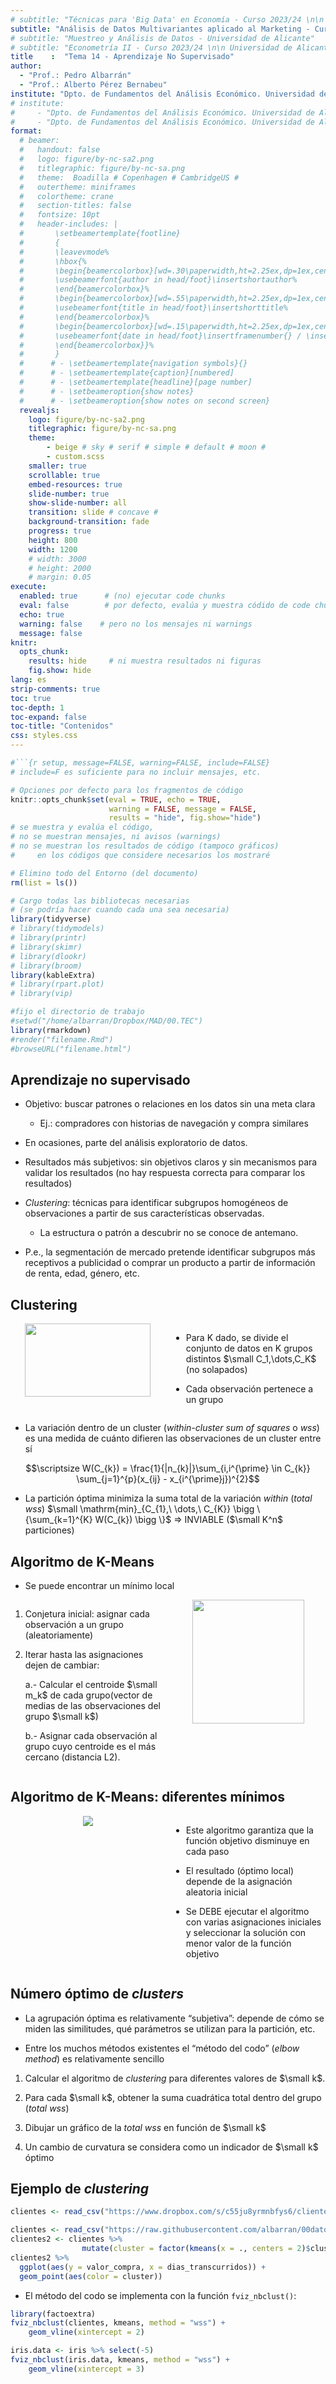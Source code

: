 ```yaml
---
# subtitle: "Técnicas para 'Big Data' en Economía - Curso 2023/24 \n\n Universidad de Alicante"
subtitle: "Análisis de Datos Multivariantes aplicado al Marketing - Curso 2023/24 \n\n Universidad de Alicante"
# subtitle: "Muestreo y Análisis de Datos - Universidad de Alicante"
# subtitle: "Econometría II - Curso 2023/24 \n\n Universidad de Alicante"
title    :  "Tema 14 - Aprendizaje No Supervisado"
author: 
  - "Prof.: Pedro Albarrán"
  - "Prof.: Alberto Pérez Bernabeu"
institute: "Dpto. de Fundamentos del Análisis Económico. Universidad de Alicante"
# institute: 
#     - "Dpto. de Fundamentos del Análisis Económico. Universidad de Alicante"
#     - "Dpto. de Fundamentos del Análisis Económico. Universidad de Alicante"
format:
  # beamer:
  #   handout: false
  #   logo: figure/by-nc-sa2.png
  #   titlegraphic: figure/by-nc-sa.png
  #   theme:  Boadilla # Copenhagen # CambridgeUS #
  #   outertheme: miniframes
  #   colortheme: crane
  #   section-titles: false
  #   fontsize: 10pt
  #   header-includes: |
  #       \setbeamertemplate{footline}
  #       {
  #       \leavevmode%
  #       \hbox{%
  #       \begin{beamercolorbox}[wd=.30\paperwidth,ht=2.25ex,dp=1ex,center]{author in head/foot}%
  #       \usebeamerfont{author in head/foot}\insertshortauthor%
  #       \end{beamercolorbox}%
  #       \begin{beamercolorbox}[wd=.55\paperwidth,ht=2.25ex,dp=1ex,center]{title in head/foot}%
  #       \usebeamerfont{title in head/foot}\insertshorttitle%
  #       \end{beamercolorbox}%
  #       \begin{beamercolorbox}[wd=.15\paperwidth,ht=2.25ex,dp=1ex,center]{date in head/foot}%
  #       \usebeamerfont{date in head/foot}\insertframenumber{} / \inserttotalframenumber
  #       \end{beamercolorbox}}%
  #       }
  #      # - \setbeamertemplate{navigation symbols}{}
  #      # - \setbeamertemplate{caption}[numbered]
  #      # - \setbeamertemplate{headline}[page number]
  #      # - \setbeameroption{show notes}
  #      # - \setbeameroption{show notes on second screen}
  revealjs:
    logo: figure/by-nc-sa2.png
    titlegraphic: figure/by-nc-sa.png
    theme:  
        - beige # sky # serif # simple # default # moon #  
        - custom.scss
    smaller: true
    scrollable: true
    embed-resources: true
    slide-number: true
    show-slide-number: all
    transition: slide # concave # 
    background-transition: fade
    progress: true
    height: 800
    width: 1200
    # width: 3000
    # height: 2000
    # margin: 0.05
execute:
  enabled: true      # (no) ejecutar code chunks
  eval: false        # por defecto, evalúa y muestra códido de code chunks
  echo: true
  warning: false    # pero no los mensajes ni warnings
  message: false
knitr:
  opts_chunk:
    results: hide     # ni muestra resultados ni figuras
    fig.show: hide
lang: es
strip-comments: true
toc: true
toc-depth: 1
toc-expand: false
toc-title: "Contenidos"
css: styles.css
---
```



```r
#```{r setup, message=FALSE, warning=FALSE, include=FALSE} 
# include=F es suficiente para no incluir mensajes, etc.

# Opciones por defecto para los fragmentos de código
knitr::opts_chunk$set(eval = TRUE, echo = TRUE, 
                      warning = FALSE, message = FALSE,
                      results = "hide", fig.show="hide")
# se muestra y evalúa el código,
# no se muestran mensajes, ni avisos (warnings)
# no se muestran los resultados de código (tampoco gráficos)
#     en los códigos que considere necesarios los mostraré

# Elimino todo del Entorno (del documento)
rm(list = ls())       

# Cargo todas las bibliotecas necesarias
# (se podría hacer cuando cada una sea necesaria)
library(tidyverse)
# library(tidymodels)
# library(printr)
# library(skimr)
# library(dlookr)
# library(broom)
library(kableExtra)
# library(rpart.plot)
# library(vip)

#fijo el directorio de trabajo
#setwd("/home/albarran/Dropbox/MAD/00.TEC")
library(rmarkdown)
#render("filename.Rmd")     
#browseURL("filename.html")
```


## Aprendizaje no supervisado 

* Objetivo: buscar patrones o relaciones en los datos sin una meta clara <!--(p.e. predecir y de X)-->

  - Ej.: compradores con historias de navegación y compra similares

* En ocasiones, parte del análisis exploratorio de datos. 

* Resultados más subjetivos: sin objetivos claros y sin mecanismos para validar los resultados (no hay respuesta correcta para comparar los resultados)

* *Clustering*: técnicas para identificar subgrupos homogéneos de observaciones a partir de sus características observadas.

  - La estructura o patrón a descubrir no se conoce de antemano. 

<!--
  - Qué es similar o diferente depende del contexto
-->  

* P.e., la segmentación de mercado pretende identificar subgrupos más receptivos a publicidad o comprar un producto a partir de información de renta, edad, género, etc.


<!--
* Métodos de "clustering"

  1. Métodos de partición (K-means, K-medoids)

  2. Agrupación jerárquica 
  <!-- (*Hierarchical clustering*, que puede ser "agglomerative" o "divisive") -->

<!--
  3. Modelos de mixtura gausiana (basados en modelos)
-->

##  Clustering

:::: {style="display: grid; grid-template-columns: 1fr 1fr; grid-column-gap: 10px; "}

::: {}
<center>
![](figure/kmeans-difk.png){width=90%}
</center>
::: 

::: {}
* Para K dado, se divide el conjunto de datos en K grupos distintos $\small C_1,\dots,C_K$ (no solapados)

* Cada observación pertenece a un grupo

::: 
::::

* La variación dentro de un cluster (*within-cluster sum of squares* o *wss*) es una medida de cuánto difieren las observaciones de un cluster entre sí

<!--
$$\small W(C_{k}) = \frac{1}{|C_{k}|}\sum_{i,i^{\prime} \in C_{k}} \sum_{j=1}^{p}(x_{ij} - x_{i^{\prime}j})^{2}$$
-->
$$\scriptsize W(C_{k}) = \frac{1}{|n_{k}|}\sum_{i,i^{\prime} \in C_{k}} \sum_{j=1}^{p}(x_{ij} - x_{i^{\prime}j})^{2}$$

* La partición óptima minimiza la suma total de la variación *within* (*total wss*) $\small \mathrm{min}_{C_{1},\ \dots,\ C_{K}} \bigg \{\sum_{k=1}^{K} W(C_{k}) \bigg \}$  $\Rightarrow$ INVIABLE ($\small K^n$ particiones) 

##  Algoritmo de K-Means

* Se puede encontrar un mínimo local


:::: {style="display: grid; grid-template-columns: 1fr 1fr; grid-column-gap: 10px; "}

::: {}
1. Conjetura inicial: asignar cada observación a un grupo (aleatoriamente)

2. Iterar hasta las asignaciones dejen de cambiar:

    a.- Calcular el centroide $\small m_k$ de cada grupo(vector de medias de las observaciones del grupo $\small k$)

    b.- Asignar cada observación al grupo cuyo centroide es el más cercano (distancia L2).

:::

::: {}
<center>
![](figure/kmeans-algor.png){width=85%}
</center>

:::
::::



##  Algoritmo de K-Means: diferentes mínimos

:::: {style="display: grid; grid-template-columns: 1fr 1fr; grid-column-gap: 10px; "}

::: {}
<center>
![](figure/kmeans-3localminima.png)
</center>
:::

::: {}
* Este algoritmo garantiza que la función objetivo disminuye en cada paso

<!--
  - las observaciones se reubican basadas en la minimización de la suma total de desviaciones al cuadrado

* Cuando la asignación ya no cambia, se ha encontrado un óptimo local
-->

* El resultado (óptimo local) depende de la asignación aleatoria inicial

* Se DEBE ejecutar el algoritmo con varias asignaciones iniciales y seleccionar la solución con menor valor de la función objetivo

:::
::::

## Número óptimo de *clusters*

<!--
* ¿Cómo elegir el número correcto de *clusters*? Lamentablemente, no hay una respuesta definitiva a esta pregunta. 
-->

* La agrupación óptima es relativamente "subjetiva": depende de cómo se miden las similitudes, qué parámetros se utilizan para la partición, etc.

* Entre los muchos métodos existentes el "método del codo" (*elbow method*) es relativamente sencillo

<!-- el método de $K-means$ minimizando la variación total dentro del clúster. -->

1. Calcular el algoritmo de *clustering* para diferentes valores de $\small k$. 

2. Para cada $\small k$, obtener la suma cuadrática total dentro del grupo (*total wss*)

3. Dibujar un gráfico de la *total wss* en función de $\small k$ 
<!--(Este gráfico se denomina gráfico del acantilado o del despeñamiento,  *scree plot*.)
-->

4. Un cambio de curvatura se considera como un indicador de $\small k$ óptimo


## Ejemplo de *clustering*

```r
clientes <- read_csv("https://www.dropbox.com/s/c55ju8yrmnbfys6/clientes.csv?dl=1")
```

```r
clientes <- read_csv("https://raw.githubusercontent.com/albarran/00datos/main/clientes.csv")
clientes2 <- clientes %>% 
                mutate(cluster = factor(kmeans(x = ., centers = 2)$cluster) )
clientes2 %>% 
  ggplot(aes(y = valor_compra, x = dias_transcurridos)) + 
  geom_point(aes(color = cluster))
```


<!--

```r
iris.data <- iris[-5]
```

```r
set.seed(123)
k.max <- 15 
iris.data <- iris[-5]
```

```r
wss <- lapply(1:k.max, function(k){kmeans(iris.data, k)$tot.withinss}) %>% unlist()

plot.data <- tibble(k=1:k.max, wss)

ggplot(data=plot.data, aes(x=k, y=wss)) +
    geom_point() +
    geom_line() +
    xlab("Número de grupos, K") +
    ylab("Suma Cuadrática Total dentro del grupo") +
    geom_vline(aes(xintercept=3, color="red"))
```

En este caso, el método del codo sugiere tres grupos.
-->

* El método del codo se implementa con la función `fviz_nbclust()`:

```r
library(factoextra)
fviz_nbclust(clientes, kmeans, method = "wss") +
    geom_vline(xintercept = 2)
```

```r
iris.data <- iris %>% select(-5)
fviz_nbclust(iris.data, kmeans, method = "wss") +
    geom_vline(xintercept = 3)
```
